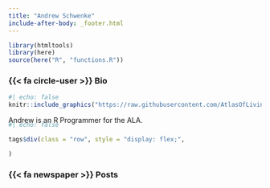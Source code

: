 ```yaml
---
title: "Andrew Schwenke"
include-after-body: _footer.html
---
```


```r
library(htmltools)
library(here)
source(here("R", "functions.R"))
```

### {{< fa circle-user >}} Bio 

:::{.bio-row}
:::{.bio-column-right}

```r
#| echo: false
knitr::include_graphics("https://raw.githubusercontent.com/AtlasOfLivingAustralia/ala-labs/main/images/people/andrew.jpg")
```
:::

:::{.bio-column-left}
Andrew is an R Programmer for the ALA.

:::
:::

:::{.column-body style="margin-top:-20px;"}

```r
#| echo: false

tags$div(class = "row", style = "display: flex;",

)
```

:::

### {{< fa newspaper >}} Posts 

